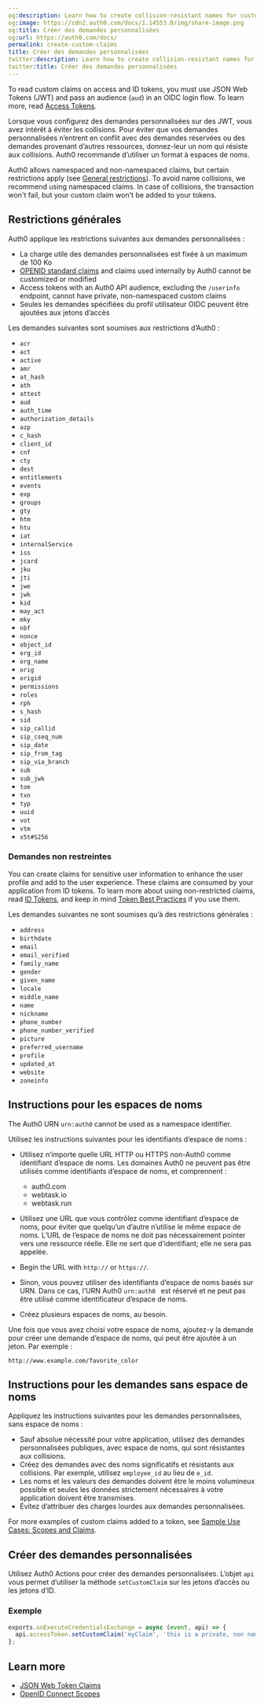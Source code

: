 ```yaml
---
og:description: Learn how to create collision-resistant names for custom claims.
og:image: https://cdn2.auth0.com/docs/1.14553.0/img/share-image.png
og:title: Créer des demandes personnalisées
og:url: https://auth0.com/docs/
permalink: create-custom-claims
title: Créer des demandes personnalisées
twitter:description: Learn how to create collision-resistant names for custom claims.
twitter:title: Créer des demandes personnalisées
---
```


To read custom claims on access and <Tooltip tip="ID Token: Credential meant for the client itself, rather than for accessing a resource." cta="View Glossary" href="/docs/glossary?term=ID+tokens">ID tokens</Tooltip>, you must use <Tooltip tip="ID Token: Credential meant for the client itself, rather than for accessing a resource." cta="View Glossary" href="/docs/glossary?term=JSON+Web+Tokens">JSON Web Tokens</Tooltip> (JWT) and pass an <Tooltip tip="JSON Web Token (JWT): Standard ID Token format (and often Access Token format) used to represent claims securely between two parties." cta="View Glossary" href="/docs/glossary?term=audience">audience</Tooltip> (`aud`) in an OIDC login flow. To learn more, read [Access Tokens](/docs/secure/tokens/access-tokens).

Lorsque vous configurez des demandes personnalisées sur des JWT, vous avez intérêt à éviter les collisions. Pour éviter que vos demandes personnalisées n’entrent en conflit avec des demandes réservées ou des demandes provenant d’autres ressources, donnez-leur un nom qui résiste aux collisions. Auth0 recommande d’utiliser un format à espaces de noms.

<Callout icon="file-lines" color="#0EA5E9" iconType="regular">

Auth0 allows namespaced and non-namespaced claims, but certain restrictions apply (see [General restrictions](/docs/secure/tokens/json-web-tokens/create-custom-claims#general-restrictions)). To avoid name collisions, we recommend using namespaced claims. In case of collisions, the transaction won't fail, but your custom claim won't be added to your tokens.

</Callout>

## Restrictions générales

Auth0 applique les restrictions suivantes aux demandes personnalisées :

* La charge utile des demandes personnalisées est fixée à un maximum de 100 Ko
* [OPENID standard claims](https://openid.net/specs/openid-connect-core-1_0.html#IDToken) and claims used internally by Auth0 cannot be customized or modified
* <Tooltip tip="Access Token: Authorization credential, in the form of an opaque string or JWT, used to access an API." cta="View Glossary" href="/docs/glossary?term=Access+tokens">Access tokens</Tooltip> with an Auth0 API audience, excluding the `/userinfo` endpoint, cannot have private, non-namespaced custom claims
* Seules les demandes spécifiées du profil utilisateur OIDC peuvent être ajoutées aux jetons d’accès

Les demandes suivantes sont soumises aux restrictions d’Auth0 :

* `acr`
* `act`
* `active`
* `amr`
* `at_hash`
* `ath`
* `attest`
* `aud`
* `auth_time`
* `authorization_details`
* `azp`
* `c_hash`
* `client_id`
* `cnf`
* `cty`
* `dest`
* `entitlements`
* `events`
* `exp`
* `groups`
* `gty`
* `htm`
* `htu`
* `iat`
* `internalService`
* `iss`
* `jcard`
* `jku`
* `jti`
* `jwe`
* `jwk`
* `kid`
* `may_act`
* `mky`
* `nbf`
* `nonce`
* `object_id`
* `org_id`
* `org_name`
* `orig`
* `origid`
* `permissions`
* `roles`
* `rph`
* `s_hash`
* `sid`
* `sip_callid`
* `sip_cseq_num`
* `sip_date`
* `sip_from_tag`
* `sip_via_branch`
* `sub`
* `sub_jwk`
* `toe`
* `txn`
* `typ`
* `uuid`
* `vot`
* `vtm`
* `x5t#S256`

### Demandes non restreintes

You can create claims for sensitive user information to enhance the user profile and add to the user experience. These claims are consumed by your application from ID tokens. To learn more about using non-restricted claims, read [ID Tokens](/docs/secure/tokens/id-tokens), and keep in mind [Token Best Practices](/docs/secure/tokens/token-best-practices) if you use them.

Les demandes suivantes ne sont soumises qu’à des restrictions générales :

* `address`
* `birthdate`
* `email`
* `email_verified`
* `family_name`
* `gender`
* `given_name`
* `locale`
* `middle_name`
* `name`
* `nickname`
* `phone_number`
* `phone_number_verified`
* `picture`
* `preferred_username`
* `profile`
* `updated_at`
* `website`
* `zoneinfo`

## Instructions pour les espaces de noms

<Callout icon="file-lines" color="#0EA5E9" iconType="regular">

The Auth0 URN `urn:auth0` cannot be used as a namespace identifier.

</Callout>

Utilisez les instructions suivantes pour les identifiants d’espace de noms :

* Utilisez n’importe quelle URL HTTP ou HTTPS non-Auth0 comme identifiant d’espace de noms. Les domaines Auth0 ne peuvent pas être utilisés comme identifiants d’espace de noms, et comprennent :

  + auth0.com
  + webtask.io
  + webtask.run
* Utilisez une URL que vous contrôlez comme identifiant d’espace de noms, pour éviter que quelqu’un d’autre n’utilise le même espace de noms. L’URL de l’espace de noms ne doit pas nécessairement pointer vers une ressource réelle. Elle ne sert que d’identifiant; elle ne sera pas appelée.
* Begin the URL with `http://` or `https://`.
* Sinon, vous pouvez utiliser des identifiants d’espace de noms basés sur URN. Dans ce cas, l’URN Auth0 `urn:auth0 ` est réservé et ne peut pas être utilisé comme identificateur d’espace de noms.
* Créez plusieurs espaces de noms, au besoin.

Une fois que vous avez choisi votre espace de noms, ajoutez-y la demande pour créer une demande d’espace de noms, qui peut être ajoutée à un jeton. Par exemple :

`http://www.example.com/favorite_color`

## Instructions pour les demandes sans espace de noms

Appliquez les instructions suivantes pour les demandes personnalisées, sans espace de noms :

* Sauf absolue nécessité pour votre application, utilisez des demandes personnalisées publiques, avec espace de noms, qui sont résistantes aux collisions.
* Créez des demandes avec des noms significatifs et résistants aux collisions. Par exemple, utilisez `employee_id` au lieu de `e_id`.
* Les noms et les valeurs des demandes doivent être le moins volumineux possible et seules les données strictement nécessaires à votre application doivent être transmises.
* Évitez d’attribuer des charges lourdes aux demandes personnalisées.

For more examples of custom claims added to a token, see [Sample Use Cases: Scopes and Claims](/docs/get-started/apis/scopes/sample-use-cases-scopes-and-claims).

## Créer des demandes personnalisées

Utilisez Auth0 Actions pour créer des demandes personnalisées. L’objet `api` vous permet d’utiliser la méthode `setCustomClaim` sur les jetons d’accès ou les jetons d’ID.

### Exemple

```js lines
exports.onExecuteCredentialsExchange = async (event, api) => {
  api.accessToken.setCustomClaim('myClaim', 'this is a private, non namespaced claim');
};
```






## Learn more

* [JSON Web Token Claims](/docs/secure/tokens/json-web-tokens/json-web-token-claims)
* [OpenID Connect Scopes](/docs/get-started/apis/scopes/openid-connect-scopes)